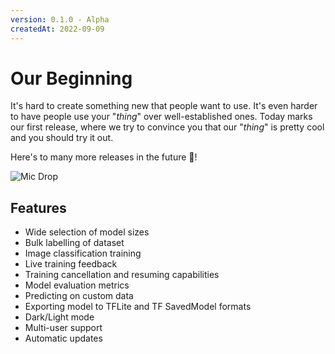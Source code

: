 ```yaml
---
version: 0.1.0 - Alpha
createdAt: 2022-09-09
---
```



<ChangelogIntroImage src='/changelog/0.1.0-app-screenshot.jpg' title='Thia App Screenshot' />

# Our Beginning

It's hard to create something new that people want to use. It's even harder to have people use your "_thing_" over well-established ones. Today marks our first release,
where we try to convince you that our "_thing_" is pretty cool and you should try it out.

Here's to many more releases in the future 🍻!

![Mic Drop][1]

## Features

-   Wide selection of model sizes
-   Bulk labelling of dataset
-   Image classification training
-   Live training feedback
-   Training cancellation and resuming capabilities
-   Model evaluation metrics
-   Predicting on custom data
-   Exporting model to TFLite and TF SavedModel formats
-   Dark/Light mode
-   Multi-user support
-   Automatic updates

[1]: /changelog/minion_mic_drop.gif 'Mic Drop'

